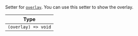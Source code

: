 Setter for [`overlay`](../../../contexts/overlay_context.mdx#overlay). You can use this setter to show the overlay.

| Type                |
| ------------------- |
| `(overlay) => void` |
